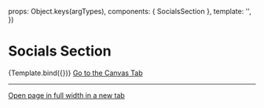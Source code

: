 
<Meta title="Sections/Content/Socials" component={SocialsSection} />

  props: Object.keys(argTypes),
  components: { SocialsSection },
  template: '<SocialsSection :section-title="sectionTitle" :section-desc="sectionDesc" :feeds="feeds" />',
})

# Socials Section

<Canvas>
  <Story
    name="Example"
    args={{
      sectionTitle: 'Geoportal in den sozialen Medien',
      sectionDesc: "Hier die aktuellsten Posts. Wenn Sie mehr erfahren möchten, besuchen Sie bitte die jeweiligen Kanäl.",
      feeds: [
        {
          type: "instagram",
          title: "Insights on @swiss_geoportal",
          pofileURL: "https://www.instagram.com/swisstopo/",
          feedURL: "https://www.instagram.com/p/Cd4x-uTMKJr/"
        },
        {
          type: "youtube",
          title: "Investigations on @swiss_geoportal",
          pofileURL: "https://www.youtube.com/c/SwissGeoportal",
          feedURL: "https://www.youtube.com/embed/BR5zDpPDKFM"
        },
        {
          type: "twitter",
          title: "Press-reslease on @swiss_geoportal",
          pofileURL: "https://twitter.com/swiss_geoportal",
          feedURL: "https://twitter.com/swiss_geoportal"
        },
      ]
    }}
  >
    {Template.bind({})}
  </Story>
</Canvas>



<a href="?path=/story/sections-socials--example">
  Go to the Canvas Tab
</a>

---

<a href="?id=sections-content-socials--example&viewMode=story" target="_blank">
  Open page in full width in a new tab
</a>
